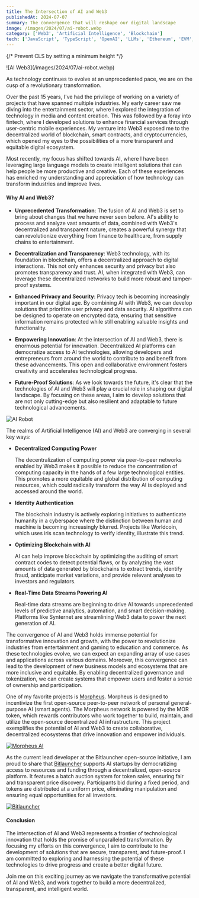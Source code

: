 ```yaml
---
title: The Intersection of AI and Web3
publishedAt: 2024-07-07
summary: The convergence that will reshape our digital landscape
image: /images/2024/07/ai-robot.webp
category: ['Web3', 'Artificial Intelligence', 'Blockchain']
tech: ['JavaScript', 'TypeScript', 'OpenAI', 'LLMs', 'Ethereum', 'EVM', 'AI SDK']
---
```


{/* Prevent CLS by setting a minimum height */}
<div style={{ minHeight: '300px' }}>
![AI Web3](/images/2024/07/ai-robot.webp)
</div>

As technology continues to evolve at an unprecedented pace, we are on the cusp of a revolutionary transformation. 

Over the past 15 years, I've had the privilege of working on a variety of projects that have spanned multiple industries. My early career saw me diving into the entertainment sector, where I explored the integration of technology in media and content creation. This was followed by a foray into fintech, where I developed solutions to enhance financial services through user-centric mobile experiences. My venture into Web3 exposed me to the decentralized world of blockchain, smart contracts, and cryptocurrencies, which opened my eyes to the possibilities of a more transparent and equitable digital ecosystem.

Most recently, my focus has shifted towards AI, where I have been leveraging large language models to create intelligent solutions that can help people be more productive and creative. Each of these experiences has enriched my understanding and appreciation of how technology can transform industries and improve lives.

#### Why AI and Web3?

- **Unprecedented Transformation**: The fusion of AI and Web3 is set to bring about changes that we have never seen before. AI's ability to process and analyze vast amounts of data, combined with Web3's decentralized and transparent nature, creates a powerful synergy that can revolutionize everything from finance to healthcare, from supply chains to entertainment.

- **Decentralization and Transparency**: Web3 technology, with its foundation in blockchain, offers a decentralized approach to digital interactions. This not only enhances security and privacy but also promotes transparency and trust. AI, when integrated with Web3, can leverage these decentralized networks to build more robust and tamper-proof systems. 

- **Enhanced Privacy and Security**: Privacy tech is becoming increasingly important in our digital age. By combining AI with Web3, we can develop solutions that prioritize user privacy and data security. AI algorithms can be designed to operate on encrypted data, ensuring that sensitive information remains protected while still enabling valuable insights and functionality.

- **Empowering Innovation**: At the intersection of AI and Web3, there is enormous potential for innovation. Decentralized AI platforms can democratize access to AI technologies, allowing developers and entrepreneurs from around the world to contribute to and benefit from these advancements. This open and collaborative environment fosters creativity and accelerates technological progress.

- **Future-Proof Solutions**: As we look towards the future, it's clear that the technologies of AI and Web3 will play a crucial role in shaping our digital landscape. By focusing on these areas, I aim to develop solutions that are not only cutting-edge but also resilient and adaptable to future technological advancements.


![AI Robot](/images/2024/07/ai-robot-web3.webp)

The realms of Artificial Intelligence (AI) and Web3 are converging in several key ways:

- **Decentralized Computing Power**

  The decentralization of computing power via peer-to-peer networks enabled by Web3 makes it possible to reduce the concentration of computing capacity in the hands of a few large technological entities. This promotes a more equitable and global distribution of computing resources, which could radically transform the way AI is deployed and accessed around the world.

- **Identity Authentication**

  The blockchain industry is actively exploring initiatives to authenticate humanity in a cyberspace where the distinction between human and machine is becoming increasingly blurred. Projects like Worldcoin, which uses iris scan technology to verify identity, illustrate this trend.

- **Optimizing Blockchain with AI**

  AI can help improve blockchain by optimizing the auditing of smart contract codes to detect potential flaws, or by analyzing the vast amounts of data generated by blockchains to extract trends, identify fraud, anticipate market variations, and provide relevant analyses to investors and regulators.

- **Real-Time Data Streams Powering AI**

  Real-time data streams are beginning to drive AI towards unprecedented levels of predictive analytics, automation, and smart decision-making. Platforms like Synternet are streamlining Web3 data to power the next generation of AI.


The convergence of AI and Web3 holds immense potential for transformative innovation and growth, with the power to revolutionize industries from entertainment and gaming to education and commerce. As these technologies evolve, we can expect an expanding array of use cases and applications across various domains. Moreover, this convergence can lead to the development of new business models and ecosystems that are more inclusive and equitable. By enabling decentralized governance and tokenization, we can create systems that empower users and foster a sense of ownership and participation.


One of my favorite projects is [Morpheus](https://mor.org/about). Morpheus is designed to incentivize the first open-source peer-to-peer network of personal general-purpose AI (smart agents). The Morpheus network is powered by the MOR token, which rewards contributors who work together to build, maintain, and utilize the open-source decentralized AI infrastructure. This project exemplifies the potential of AI and Web3 to create collaborative, decentralized ecosystems that drive innovation and empower individuals.

[![Morpheus AI](/images/2024/07/morpheus.png)](https://mor.org)

As the current lead developer at the Bitlauncher open-source initiative, I am proud to share that [Bitlauncher](https://bitlauncher.ai/) supports AI startups by democratizing access to resources and funding through a decentralized, open-source platform. It features a batch auction system for token sales, ensuring fair and transparent price discovery. Participants bid during a fixed period, and tokens are distributed at a uniform price, eliminating manipulation and ensuring equal opportunities for all investors.

[![Bitlauncher](/images/work/bitlauncher.png)](https://bitlauncher.ai)

#### Conclusion

The intersection of AI and Web3 represents a frontier of technological innovation that holds the promise of unparalleled transformation. By focusing my efforts on this convergence, I aim to contribute to the development of solutions that are secure, transparent, and future-proof. I am committed to exploring and harnessing the potential of these technologies to drive progress and create a better digital future.

Join me on this exciting journey as we navigate the transformative potential of AI and Web3, and work together to build a more decentralized, transparent, and intelligent world.